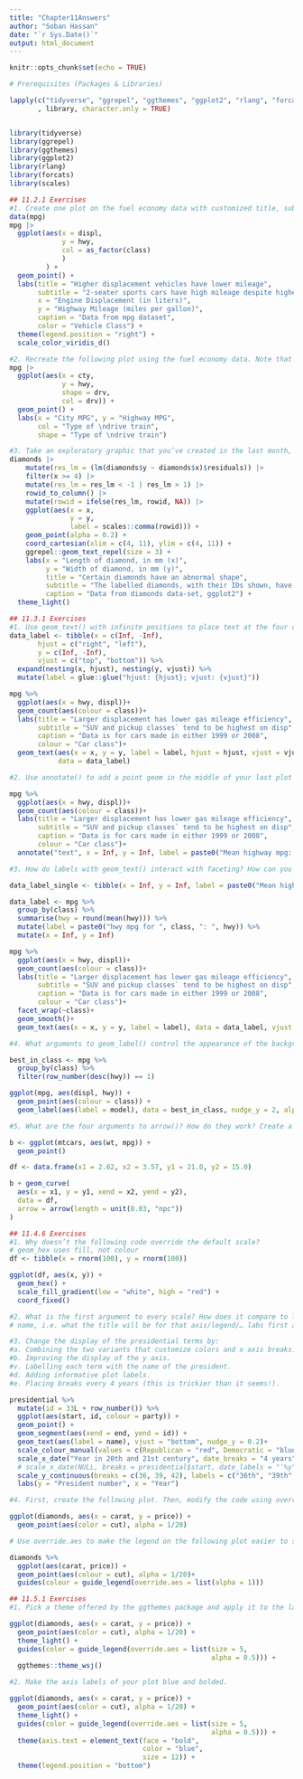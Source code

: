 ---
title: "Chapter11Answers"
author: "Soban Hassan"
date: "`r Sys.Date()`"
output: html_document
---

```{r setup, include=FALSE}
knitr::opts_chunk$set(echo = TRUE)
```

```{r  results='hide', warning=FALSE, message=FALSE}
# Prerequisites (Packages & Libraries)

lapply(c("tidyverse", "ggrepel", "ggthemes", "ggplot2", "rlang", "forcats")
       , library, character.only = TRUE)


library(tidyverse)
library(ggrepel)
library(ggthemes)
library(ggplot2)
library(rlang)
library(forcats)
library(scales)   
```

```{r warning=FALSE}
## 11.2.1 Exercises
#1. Create one plot on the fuel economy data with customized title, subtitle, caption, x, y, and color labels.
data(mpg)
mpg |>
  ggplot(aes(x = displ,
             y = hwy,
             col = as_factor(class)
             )
         ) +
  geom_point() +
  labs(title = "Higher displacement vehicles have lower mileage",
       subtitle = "2-seater sports cars have high mileage despite higher displacements",
       x = "Engine Displacement (in liters)",
       y = "Highway Mileage (miles per gallon)",
       caption = "Data from mpg dataset",
       color = "Vehicle Class") +
  theme(legend.position = "right") +
  scale_color_viridis_d()

#2. Recreate the following plot using the fuel economy data. Note that both the colors and shapes of points vary by type of drive train.
mpg |>
  ggplot(aes(x = cty,
             y = hwy,
             shape = drv,
             col = drv)) +
  geom_point() +
  labs(x = "City MPG", y = "Highway MPG",
       col = "Type of \ndrive train",
       shape = "Type of \ndrive train")

#3. Take an exploratory graphic that you’ve created in the last month, and add informative titles to make it easier for others to understand.
diamonds |>    
    mutate(res_lm = (lm(diamonds$y ~ diamonds$x)$residuals)) |>
    filter(x >= 4) |>
    mutate(res_lm = res_lm < -1 | res_lm > 1) |>
    rowid_to_column() |>
    mutate(rowid = ifelse(res_lm, rowid, NA)) |>
    ggplot(aes(x = x, 
               y = y,
               label = scales::comma(rowid))) +   
    geom_point(alpha = 0.2) +
    coord_cartesian(xlim = c(4, 11), ylim = c(4, 11)) +
    ggrepel::geom_text_repel(size = 3) +
    labs(x = "Length of diamond, in mm (x)", 
         y = "Width of diamond, in mm (y)",
         title = "Certain diamonds have an abnormal shape",
         subtitle = "The labelled diamonds, with their IDs shown, have excessive length or width",
         caption = "Data from diamonds data-set, ggplot2") +
  theme_light()

## 11.3.1 Exercises
#1. Use geom_text() with infinite positions to place text at the four corners of the plot.
data_label <- tibble(x = c(Inf, -Inf), 
       hjust = c("right", "left"), 
       y = c(Inf, -Inf),
       vjust = c("top", "bottom")) %>% 
  expand(nesting(x, hjust), nesting(y, vjust)) %>% 
  mutate(label = glue::glue("hjust: {hjust}; vjust: {vjust}"))

mpg %>% 
  ggplot(aes(x = hwy, displ))+
  geom_count(aes(colour = class))+
  labs(title = "Larger displacement has lower gas mileage efficiency",
       subtitle = "SUV and pickup classes` tend to be highest on disp",
       caption = "Data is for cars made in either 1999 or 2008",
       colour = "Car class")+
  geom_text(aes(x = x, y = y, label = label, hjust = hjust, vjust = vjust),
            data = data_label)

#2. Use annotate() to add a point geom in the middle of your last plot without having to create a tibble. Customize the shape, size, or color of the point.

mpg %>% 
  ggplot(aes(x = hwy, displ))+
  geom_count(aes(colour = class))+
  labs(title = "Larger displacement has lower gas mileage efficiency",
       subtitle = "SUV and pickup classes` tend to be highest on disp",
       caption = "Data is for cars made in either 1999 or 2008",
       colour = "Car class")+
  annotate("text", x = Inf, y = Inf, label = paste0("Mean highway mpg: ", round(mean(mpg$hwy))), vjust = "top", hjust = "right")

#3. How do labels with geom_text() interact with faceting? How can you add a label to a single facet? How can you put a different label in each facet? (Hint: Think about the dataset that is being passed to geom_text().)

data_label_single <- tibble(x = Inf, y = Inf, label = paste0("Mean highway mpg: ", round(mean(mpg$hwy))))

data_label <- mpg %>% 
  group_by(class) %>% 
  summarise(hwy = round(mean(hwy))) %>% 
  mutate(label = paste0("hwy mpg for ", class, ": ", hwy)) %>% 
  mutate(x = Inf, y = Inf)

mpg %>% 
  ggplot(aes(x = hwy, displ))+
  geom_count(aes(colour = class))+
  labs(title = "Larger displacement has lower gas mileage efficiency",
       subtitle = "SUV and pickup classes` tend to be highest on disp",
       caption = "Data is for cars made in either 1999 or 2008",
       colour = "Car class")+
  facet_wrap(~class)+
  geom_smooth()+
  geom_text(aes(x = x, y = y, label = label), data = data_label, vjust = "top", hjust = "right")

#4. What arguments to geom_label() control the appearance of the background box?

best_in_class <- mpg %>%
  group_by(class) %>%
  filter(row_number(desc(hwy)) == 1)

ggplot(mpg, aes(displ, hwy)) +
  geom_point(aes(colour = class)) +
  geom_label(aes(label = model), data = best_in_class, nudge_y = 2, alpha = 0.1, fill = "green")

#5. What are the four arguments to arrow()? How do they work? Create a series of plots that demonstrate the most important options.

b <- ggplot(mtcars, aes(wt, mpg)) +
  geom_point()

df <- data.frame(x1 = 2.62, x2 = 3.57, y1 = 21.0, y2 = 15.0)

b + geom_curve(
  aes(x = x1, y = y1, xend = x2, yend = y2),
  data = df,
  arrow = arrow(length = unit(0.03, "npc"))
)

## 11.4.6 Exercises
#1. Why doesn’t the following code override the default scale?
# geom_hex uses fill, not colour
df <- tibble(x = rnorm(100), y = rnorm(100))

ggplot(df, aes(x, y)) +
  geom_hex() +
  scale_fill_gradient(low = "white", high = "red") +
  coord_fixed()

#2. What is the first argument to every scale? How does it compare to labs()?
# name, i.e. what the title will be for that axis/legend/… labs first argument is ... so requires you to name the input

#3. Change the display of the presidential terms by:
#a. Combining the two variants that customize colors and x axis breaks.
#b. Improving the display of the y axis.
#v. Labelling each term with the name of the president.
#d. Adding informative plot labels.
#e. Placing breaks every 4 years (this is trickier than it seems!).

presidential %>%
  mutate(id = 33L + row_number()) %>%
  ggplot(aes(start, id, colour = party)) +
  geom_point() +
  geom_segment(aes(xend = end, yend = id)) +
  geom_text(aes(label = name), vjust = "bottom", nudge_y = 0.2)+
  scale_colour_manual(values = c(Republican = "red", Democratic = "blue"))+
  scale_x_date("Year in 20th and 21st century", date_breaks = "4 years", date_labels = "'%y")+
  # scale_x_date(NULL, breaks = presidential$start, date_labels = "'%y")+
  scale_y_continuous(breaks = c(36, 39, 42), labels = c("36th", "39th", "42nd"))+
  labs(y = "President number", x = "Year")

#4. First, create the following plot. Then, modify the code using override.aes to make the legend easier to see.

ggplot(diamonds, aes(x = carat, y = price)) +
  geom_point(aes(color = cut), alpha = 1/20)

# Use override.aes to make the legend on the following plot easier to see.

diamonds %>% 
  ggplot(aes(carat, price)) +
  geom_point(aes(colour = cut), alpha = 1/20)+
  guides(colour = guide_legend(override.aes = list(alpha = 1)))

## 11.5.1 Exercises
#1. Pick a theme offered by the ggthemes package and apply it to the last plot you made.

ggplot(diamonds, aes(x = carat, y = price)) +   
  geom_point(aes(color = cut), alpha = 1/20) +
  theme_light() +
  guides(color = guide_legend(override.aes = list(size = 5,
                                                  alpha = 0.5))) +
  ggthemes::theme_wsj()

#2. Make the axis labels of your plot blue and bolded.

ggplot(diamonds, aes(x = carat, y = price)) +   
  geom_point(aes(color = cut), alpha = 1/20) +
  theme_light() +
  guides(color = guide_legend(override.aes = list(size = 5,
                                                  alpha = 0.5))) +
  theme(axis.text = element_text(face = "bold",
                                 color = "blue",
                                 size = 12)) +
  theme(legend.position = "bottom")
```

